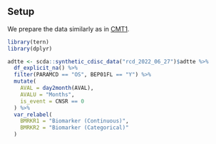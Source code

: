 ## Setup

We prepare the data similarly as in [CMT1](../cmt01.qmd).

```r
library(tern)
library(dplyr)

adtte <- scda::synthetic_cdisc_data("rcd_2022_06_27")$adtte %>%
  df_explicit_na() %>%
  filter(PARAMCD == "OS", BEP01FL == "Y") %>%
  mutate(
    AVAL = day2month(AVAL),
    AVALU = "Months",
    is_event = CNSR == 0
  ) %>%
  var_relabel(
    BMRKR1 = "Biomarker (Continuous)",
    BMRKR2 = "Biomarker (Categorical)"
  )
```
